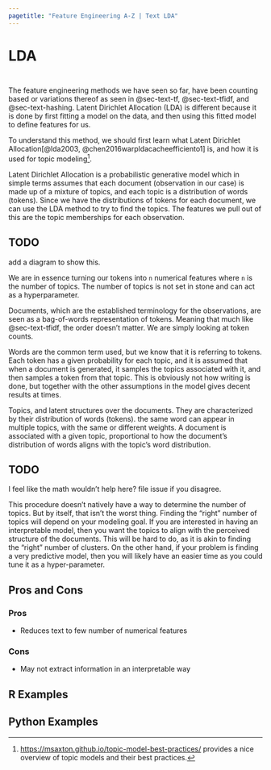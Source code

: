 ```yaml
---
pagetitle: "Feature Engineering A-Z | Text LDA"
---
```


# LDA {#sec-text-lda}

::: {style="visibility: hidden; height: 0px;"}
## LDA
:::

The feature engineering methods we have seen so far, have been counting based or variations thereof as seen in @sec-text-tf, @sec-text-tfidf, and @sec-text-hashing. Latent Dirichlet Allocation (LDA) is different because it is done by first fitting a model on the data, and then using this fitted model to define features for us.

To understand this method, we should first learn what Latent Dirichlet Allocation[@lda2003, @chen2016warpldacacheefficiento1] is, and how it is used for topic modeling[^1].

[^1]: <https://msaxton.github.io/topic-model-best-practices/> provides a nice overview of topic models and their best practices.

Latent Dirichlet Allocation is a probabilistic generative model which in simple terms assumes that each document (observation in our case) is made up of a mixture of topics, and each topic is a distribution of words (tokens). Since we have the distributions of tokens for each document, we can use the LDA method to try to find the topics. The features we pull out of this are the topic memberships for each observation. 

:::: {.callout-caution}
# TODO

add a diagram to show this.
:::

We are in essence turning our tokens into `n` numerical features where `n` is the number of topics. The number of topics is not set in stone and can act as a hyperparameter.

Documents, which are the established terminology for the observations, are seen as a bag-of-words representation of tokens. Meaning that much like @sec-text-tfidf, the order doesn't matter. We are simply looking at token counts.

Words are the common term used, but we know that it is referring to tokens. Each token has a given probability for each topic, and it is assumed that when a document is generated, it samples the topics associated with it, and then samples a token from that topic. This is obviously not how writing is done, but together with the other assumptions in the model gives decent results at times.

Topics, and latent structures over the documents. They are characterized by their distribution of words (tokens). the same word can appear in multiple topics, with the same or different weights. A document is associated with a given topic, proportional to how the document's distribution of words aligns with the topic's word distribution.

:::: {.callout-caution}
# TODO

I feel like the math wouldn't help here? file issue if you disagree.
:::

This procedure doesn't natively have a way to determine the number of topics. But by itself, that isn't the worst thing. Finding the "right" number of topics will depend on your modeling goal. If you are interested in having an interpretable model, then you want the topics to align with the perceived structure of the documents. This will be hard to do, as it is akin to finding the "right" number of clusters. On the other hand, if your problem is finding a very predictive model, then you will likely have an easier time as you could tune it as a hyper-parameter.

## Pros and Cons

### Pros

- Reduces text to few number of numerical features

### Cons

- May not extract information in an interpretable way

## R Examples

## Python Examples


